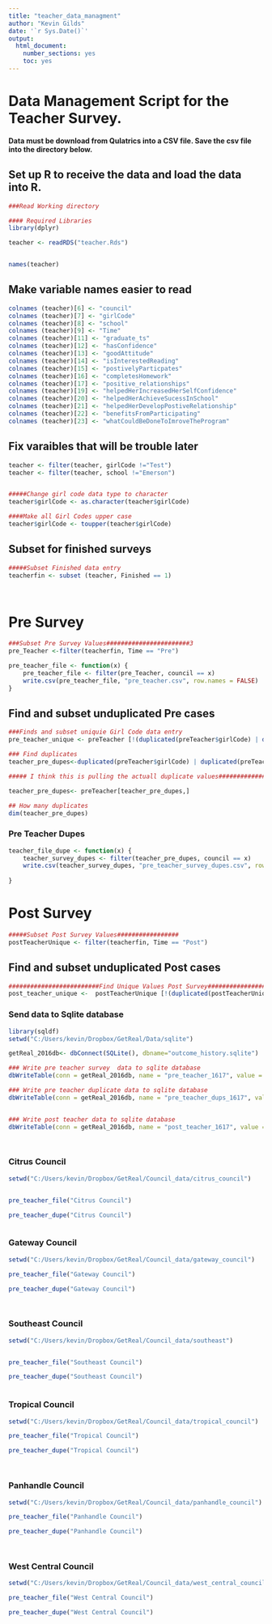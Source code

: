 ```yaml
---
title: "teacher_data_managment"
author: "Kevin Gilds"
date: '`r Sys.Date()`'
output:
  html_document:
    number_sections: yes
    toc: yes
---
```


# Data Management Script for the Teacher Survey. 


**Data must be download from Qulatrics into a CSV file. Save the csv file into the directory below.**


## Set up R to receive the data and load the data into R. 

```r
###Read Working directory

#### Required Libraries
library(dplyr)

teacher <- readRDS("teacher.Rds")


names(teacher)

```



## Make variable names easier to read

```r
colnames (teacher)[6] <- "council"
colnames (teacher)[7] <- "girlCode"
colnames (teacher)[8] <- "school"
colnames (teacher)[9] <- "Time"
colnames (teacher)[11] <- "graduate_ts"
colnames (teacher)[12] <- "hasConfidence"
colnames (teacher)[13] <- "goodAttitude"
colnames (teacher)[14] <- "isInterestedReading"
colnames (teacher)[15] <- "postivelyParticpates"
colnames (teacher)[16] <- "completesHomework"
colnames (teacher)[17] <- "positive_relationships"
colnames (teacher)[19] <- "helpedHerIncreasedHerSelfConfidence"
colnames (teacher)[20] <- "helpedHerAchieveSucessInSchool"
colnames (teacher)[21] <- "helpedHerDevelopPostiveRelationship"
colnames (teacher)[22] <- "benefitsFromParticipating"
colnames (teacher)[23] <- "whatCouldBeDoneToImroveTheProgram"

```


## Fix varaibles that will be trouble later

```r
teacher <- filter(teacher, girlCode !="Test")
teacher <- filter(teacher, school !="Emerson")


#####Change girl code data type to character 
teacher$girlCode <- as.character(teacher$girlCode)

####Make all Girl Codes upper case
teacher$girlCode <- toupper(teacher$girlCode)


```


## Subset for finished surveys

```r

#####Subset Finished data entry
teacherfin <- subset (teacher, Finished == 1)




```


# Pre Survey

```r

###Subset Pre Survey Values#######################3
pre_Teacher <-filter(teacherfin, Time == "Pre")


```

```r

pre_teacher_file <- function(x) {
    pre_teacher_file <- filter(pre_Teacher, council == x)
    write.csv(pre_teacher_file, "pre_teacher.csv", row.names = FALSE)
}


```



## Find and subset unduplicated Pre cases
```r

###Finds and subset uniquie Girl Code data entry
pre_teacher_unique <- preTeacher [!(duplicated(preTeacher$girlCode) | duplicated(preTeacher$girlCode, fromLast=TRUE)),]


```



```r

### Find duplicates
teacher_pre_dupes<-duplicated(preTeacher$girlCode) | duplicated(preTeacher$girlCode, fromLast=TRUE)

##### I think this is pulling the actuall duplicate values####################

teacher_pre_dupes<- preTeacher[teacher_pre_dupes,]

## How many duplicates
dim(teacher_pre_dupes)


```


### Pre Teacher Dupes

```r
teacher_file_dupe <- function(x) {
    teacher_survey_dupes <- filter(teacher_pre_dupes, council == x)
    write.csv(teacher_survey_dupes, "pre_teacher_survey_dupes.csv", row.names = FALSE )
    
}
```




# Post Survey

```r

#####Subset Post Survey Values#################
postTeacherUnique <- filter(teacherfin, Time == "Post")


```


## Find and subset unduplicated Post cases
```r
#########################Find Unique Values Post Survey################
post_teacher_unique <-  postTeacherUnique [!(duplicated(postTeacherUnique$girlCode) | duplicated(postTeacherUnique$girlCode, fromLast=TRUE)),]

```



### Send data to Sqlite database
```r
library(sqldf)
setwd("C:/Users/kevin/Dropbox/GetReal/Data/sqlite")

getReal_2016db<- dbConnect(SQLite(), dbname="outcome_history.sqlite")

### Write pre teacher survey  data to sqlite database
dbWriteTable(conn = getReal_2016db, name = "pre_teacher_1617", value = pre_teacher_unique, row.names=FALSE, overwrite=TRUE)

### Write pre teacher duplicate data to sqlite database
dbWriteTable(conn = getReal_2016db, name = "pre_teacher_dups_1617", value = teacher_pre_dupes, row.names=FALSE, overwrite=TRUE)


### Write post teacher data to sqlite database
dbWriteTable(conn = getReal_2016db, name = "post_teacher_1617", value = postTeacherUnique, row.names=FALSE, overwrite=TRUE)




```

### Citrus Council
```r

setwd("C:/Users/kevin/Dropbox/GetReal/Council_data/citrus_council")


pre_teacher_file("Citrus Council")

pre_teacher_dupe("Citrus Council")



```


### Gateway Council

```r
setwd("C:/Users/kevin/Dropbox/GetReal/Council_data/gateway_council")

pre_teacher_file("Gateway Council")

pre_teacher_dupe("Gateway Council")




```


### Southeast Council
```r

setwd("C:/Users/kevin/Dropbox/GetReal/Council_data/southeast")


pre_teacher_file("Southeast Council")

pre_teacher_dupe("Southeast Council")



```


### Tropical Council

```r
setwd("C:/Users/kevin/Dropbox/GetReal/Council_data/tropical_council")

pre_teacher_file("Tropical Council")

pre_teacher_dupe("Tropical Council")




```


### Panhandle Council

```r

setwd("C:/Users/kevin/Dropbox/GetReal/Council_data/panhandle_council")

pre_teacher_file("Panhandle Council")

pre_teacher_dupe("Panhandle Council")




```

### West Central Council

```r
setwd("C:/Users/kevin/Dropbox/GetReal/Council_data/west_central_council")

pre_teacher_file("West Central Council")

pre_teacher_dupe("West Central Council")


```


